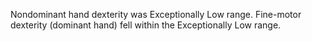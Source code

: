 Nondominant hand dexterity was Exceptionally Low range.
Fine-motor dexterity (dominant hand) fell within the Exceptionally Low range.
